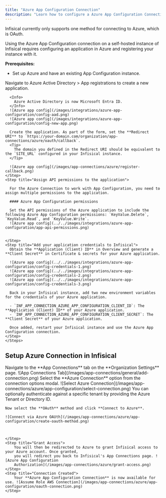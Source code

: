```yaml
---
title: "Azure App Configuration Connection"
description: "Learn how to configure a Azure App Configuration Connection for Infisical."
---
```


Infisical currently only supports one method for connecting to Azure, which is OAuth.

<Accordion title="Self-Hosted Instance">
  Using the Azure App Configuration connection on a self-hosted instance of Infisical requires configuring an application in Azure
  and registering your instance with it.

  **Prerequisites:**

  - Set up Azure and have an existing App Configuration instance.

  <Steps>
    <Step title="Create an application in Azure">
      Navigate to Azure Active Directory > App registrations to create a new application.

      <Info>
        Azure Active Directory is now Microsoft Entra ID.
      </Info>
      ![Azure app config](/images/integrations/azure-app-configuration/config-aad.png)
      ![Azure app config](/images/integrations/azure-app-configuration/config-new-app.png)

      Create the application. As part of the form, set the **Redirect URI** to `https://your-domain.com/organization/app-connections/azure/oauth/callback`.
      <Tip>
        The domain you defined in the Redirect URI should be equivalent to the `SITE_URL` configured in your Infisical instance.
      </Tip>

      ![Azure app config](/images/app-connections/azure/register-callback.png)
    </Step>
    <Step title="Assign API permissions to the application">

      For the Azure Connection to work with App Configuration, you need to assign multiple permissions to the application.

      #### Azure App Configuration permissions
    
      Set the API permissions of the Azure application to include the following Azure App Configuration permissions: `KeyValue.Delete`, `KeyValue.Read`, and `KeyValue.Write`.
      ![Azure app config](../../images/integrations/azure-app-configuration/app-api-permissions.png)


    </Step>
    <Step title="Add your application credentials to Infisical">
      Obtain the **Application (Client) ID** in Overview and generate a **Client Secret** in Certificate & secrets for your Azure application.

      ![Azure app config](../../images/integrations/azure-app-configuration/config-credentials-1.png)
      ![Azure app config](../../images/integrations/azure-app-configuration/config-credentials-2.png)
      ![Azure app config](../../images/integrations/azure-app-configuration/config-credentials-3.png)

      Back in your Infisical instance, add two new environment variables for the credentials of your Azure application.

      - `INF_APP_CONNECTION_AZURE_APP_CONFIGURATION_CLIENT_ID`: The **Application (Client) ID** of your Azure application.
      - `INF_APP_CONNECTION_AZURE_APP_CONFIGURATION_CLIENT_SECRET`: The **Client Secret** of your Azure application.

      Once added, restart your Infisical instance and use the Azure App Configuration connection.
    </Step>
    </Steps>    

</Accordion>

## Setup Azure Connection in Infisical

<Steps>
	<Step title="Navigate to App Connections">
		Navigate to the **App Connections** tab on the **Organization Settings** page. ![App Connections
		Tab](/images/app-connections/general/add-connection.png)
	</Step>
	<Step title="Add Connection">
		Select the **Azure Connection** option from the connection options modal. ![Select Azure Connection](/images/app-connections/azure/app-configuration/select-connection.png)
	</Step>
	<Step title="Authorize Connection">
    You can optionally authenticate against a specific tenant by providing the Azure Tenant or Directory ID.

    Now select the **OAuth** method and click **Connect to Azure**. 

    ![Connect via Azure OAUth](/images/app-connections/azure/app-configuration/create-oauth-method.png)

    

	</Step>
	<Step title="Grant Access">
		You will then be redirected to Azure to grant Infisical access to your Azure account. Once granted,
		you will redirect you back to Infisical's App Connections page. ![Azure App Configuration
		Authorization](/images/app-connections/azure/grant-access.png)
	</Step>
	<Step title="Connection Created">
		Your **Azure App Configuration Connection** is now available for use. ![Assume Role AWS Connection](/images/app-connections/azure/app-configuration/oauth-connection.png)
	</Step>
</Steps>
